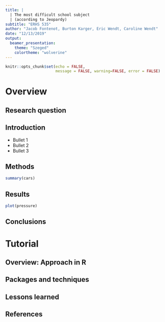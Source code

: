 ```yaml
---
title: | 
  | The most difficult school subject
  | (according to Jeopardy)
subtitle: "ERHS 535"
author: "Jacob Fontenot, Burton Karger, Eric Wendt, Caroline Wendt"
date: "12/13/2019"
output: 
  beamer_presentation:
    theme: "Szeged"
    colortheme: "wolverine"
---
```


```r
knitr::opts_chunk$set(echo = FALSE,
                      message = FALSE, warning=FALSE, error = FALSE)
```

# Overview

## Research question


## Introduction

- Bullet 1
- Bullet 2
- Bullet 3

## Methods

```r
summary(cars)
```

## Results

```r
plot(pressure)
```


## Conclusions


# Tutorial

## Overview: Approach in R

## Packages and techniques

## Lessons learned



## References


